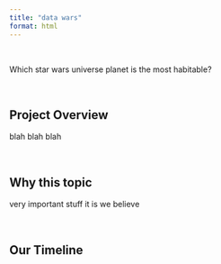 ```yaml
---
title: "data wars"
format: html
---
```

<br>

Which star wars universe planet is the most habitable?

<br>

## Project Overview
blah blah blah

<br>

## Why this topic
very important stuff it is we believe

<br>

## Our Timeline


